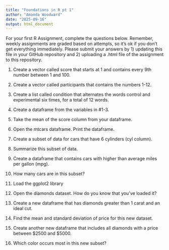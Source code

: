 ```yaml
---
title: "Foundations in R pt 1"
author: "Amanda Woodward"
date: "2025-09-16"
output: html_document
---
```

For your first R Assignment, complete the questions below. Remember, weekly assignments are graded based on attempts, so it's ok if you don't get everything immediately. Please submit your answers by 1) updating this file in your GitHub repository and 2) uploading a .html file of the assignment to this repository. 

1. Create a vector called score that starts at 1 and contains every 9th number between 1 and 100. 
2. Create a vector called participants that contains the numbers 1-12.
3. Create a list called condition that alternates the words control and experimental six times, for a total of 12 words.
4. Create a dataframe from the variables in #1-3. 
5. Take the mean of the score column from your dataframe.

6. Open the mtcars dataframe. Print the dataframe.  
7. Create a subset of data for cars that have 6 cylinders (cyl column).
8. Summarize this subset of data. 
8. Create a dataframe that contains cars with higher than average miles per gallon (mpg). 
9. How many cars are in this subset? 


10. Load the ggplot2 library
11. Open the diamonds dataset. How do you know that you've loaded it?
12. Create a new dataframe that has diamonds greater than 1 carat and an ideal cut. 
13. Find the mean and standard deviation of price for this new dataset. 
14. Create another new dataframe that includes all diamonds with a price between $2500 and $5000. 
15. Which color occurs most in this new subset? 